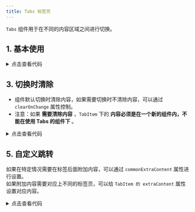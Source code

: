 ```yaml
---
title: Tabs 标签页
---
```




`Tabs` 组件用于在不同的内容区域之间进行切换。

## 1. 基本使用

<Card>
<Basic />
<details className="mt-3">
<summary>点击查看代码</summary>
```jsx
import Tabs from "@site/src/components/web-elements/adou-tabs";
import TabItem from "@site/src/components/web-elements/adou-tabs/tab-item";

export default () => {
  return (
    <Tabs>
      <TabItem label="标签1">内容1</TabItem>
      <TabItem label="标签2">内容2</TabItem>
      <TabItem label="标签3">内容3</TabItem>
    </Tabs>
  );
};

```
</details>
</Card>

## 2. 不同风格

`Tabs` 有两种风格，默认是 `bootstrap` 的风格，也可以选择 `common` 的风格，通过 `tabStyle` 控制。

<Card>
<Style />
<details className="mt-3">
<summary>点击查看代码</summary>
```jsx
import Tabs from "@site/src/components/web-elements/adou-tabs";
import TabItem from "@site/src/components/web-elements/adou-tabs/tab-item";

export default () => {
  return (
    <Tabs tabStyle="common">
      <TabItem label="标签1">内容1</TabItem>
      <TabItem label="标签2">内容2</TabItem>
      <TabItem label="标签3">内容3</TabItem>
    </Tabs>
  );
};

```
</details>
</Card>

## 3. 切换时清除

* 组件默认切换时清除内容，如果需要切换时不清除内容，可以通过 `clearOnChange` 属性控制。<br />
* 注意：如果 **需要清除内容** ，`TabItem` 下的 **内容必须是在一个新的组件内，不能在使用 Tabs 的组件下** 。

<Card>
<ClearOnChange />
<details className="mt-3">
<summary>点击查看代码</summary>
```jsx

import { useState, useEffect, useRef } from "react";
import { useParams } from "react-router-dom";
import React from "react";
import Button from "@site/src/components/adou-button";

interface TestProps {}

const Test = ({}: TestProps) => {
  const [count, setCount] = useState<number>(0);

  return (
    <div className="test-wrapper">
      <p>内容1</p>
      <h3>计数：{count}</h3>
      <Button onClick={() => setCount((prev: number) => prev + 1)}>+1</Button>
    </div>
  );
};

export default Test;

import Tabs from "@site/src/components/web-elements/adou-tabs";
import TabItem from "@site/src/components/web-elements/adou-tabs/tab-item";
import Test from "./Test";

export default () => {
  return (
    <>
      <h5>切换时不清除：</h5>
      <Tabs clearOnChange={false}>
        <TabItem label="标签1">
          <Test></Test>
        </TabItem>
        <TabItem label="标签2">内容2</TabItem>
        <TabItem label="标签3">内容3</TabItem>
      </Tabs>
      <hr />
      <h5>切换时清除：</h5>
      <Tabs>
        <TabItem label="标签1">
          <Test></Test>
        </TabItem>
        <TabItem label="标签2">内容2</TabItem>
        <TabItem label="标签3">内容3</TabItem>
      </Tabs>
    </>
  );
};

```
</details>
</Card>

## 4. 附加内容

如果在特定情况需要在标签后面附加内容，可以通过 `commonExtraContent` 属性进行设置。<br />
如果附加内容需要对应上不同的标签页，可以给 `TabItem 的 extraContent`  属性设置对应内容。

<Card>
<CommonExtraContent />
<details className="mt-3">
<summary>点击查看代码</summary>
```jsx
import Button from "@site/src/components/adou-button";
import Tabs from "@site/src/components/web-elements/adou-tabs";
import TabItem from "@site/src/components/web-elements/adou-tabs/tab-item";

export default () => {
  return (
    <>
      <h5>通用额外内容：</h5>
      <Tabs tabStyle="common" commonExtraContent={<Button>额外操作</Button>}>
        <TabItem label="标签1">内容1</TabItem>
        <TabItem label="标签2">内容2</TabItem>
        <TabItem label="标签3">内容3</TabItem>
      </Tabs>
      <hr />
      <h5>标签对应不同通用内容：</h5>
      <Tabs>
        <TabItem
          label="标签1"
          extraContent={
            <Button size="sm" type="warning">
              标签1额外内容
            </Button>
          }
        >
          内容1
        </TabItem>
        <TabItem
          label="标签2"
          extraContent={<Button size="sm">标签2额外内容</Button>}
        >
          内容2
        </TabItem>
        <TabItem
          label="标签3"
          extraContent={
            <Button size="sm" type="danger">
              标签3额外内容
            </Button>
          }
        >
          内容3
        </TabItem>
      </Tabs>
    </>
  );
};

```
</details>
</Card>

## 5. 自定义跳转

如果在特定情况需要在标签后面附加内容，可以通过 `commonExtraContent` 属性进行设置。<br />
如果附加内容需要对应上不同的标签页，可以给 `TabItem 的 extraContent`  属性设置对应内容。

<Card>
<GoTo />
<details className="mt-3">
<summary>点击查看代码</summary>
```jsx
import Button from "@site/src/components/adou-button";
import Tabs from "@site/src/components/web-elements/adou-tabs";
import TabItem from "@site/src/components/web-elements/adou-tabs/tab-item";
import { useRef } from "react";

export default () => {
  const tabRef = useRef<any>(null);

  return (
    <>
      <div className="opt-btns mb-2">
        <Button onClick={() => tabRef.current.goTo(0)}>goTo1</Button>
        <Button externalClassName="mx-1" onClick={() => tabRef.current.goTo(1)}>
          goTo2
        </Button>
        <Button onClick={() => tabRef.current.goTo(2)}>goTo3</Button>
      </div>
      <Tabs tabRef={tabRef}>
        <TabItem label="标签1">内容1</TabItem>
        <TabItem label="标签2">内容2</TabItem>
        <TabItem label="标签3">内容3</TabItem>
      </Tabs>
    </>
  );
};

```
</details>
</Card>



## 属性

### Tabs 属性

| 属性名 | 类型 | 默认值 | 描述 |
|---|---|---|---|
| activeIndex | `number` | `0` | 当前激活的标签页索引。 |
| tabStyle | `"common" \| "bootstrap"` | `"bootstrap"` | 标签页样式类型。 |
| activeLabelColor | `string` | `"#409eff"` | 激活标签的文字颜色。 |
| lineaGradient | `string` | `"#dafbff, #fff"` | 激活标签的渐变背景色。 |
| contentHeight | `any` | - | 内容区域的高度。 |
| contentPadding | `string` | - | 内容区域的内边距。 |
| clearOnChange | `boolean` | `true` | 切换标签时是否清除内容。 |
| commonExtraContent | `ReactNode` | - | 所有标签页共享的额外内容。 |
| commonTabItemHeaderExternalCls | `string` | - | 标签头部的公共样式类。 |
| extraContentCls | `string` | - | 额外内容的样式类。 |
| onLabelClick | `(index: number, itemInfo: any) => void` | - | 标签点击事件回调。 |

### TabItem 属性

| 属性名 | 类型 | 默认值 | 描述 |
|---|---|---|---|
| label | `string` | - | 标签文本。 |
| prefixIcon | `string` | - | 标签前缀图标类名。 |
| headerIcon | `ReactNode` | - | 自定义头部图标。 |
| extraContent | `ReactNode` | - | 当前标签页的额外内容。 |
| exsternalClsaaName | `string` | - | 自定义样式类名。 |
| contentPadding | `string` | `"0px"` | 内容区域的内边距。 |

### 暴露方法

通过 `tabRef` 可以调用以下方法：

| 方法名 | 参数 | 返回值 | 描述 |
|---|---|---|---|
| goTo | `(index: number) => void` | - | 跳转到指定索引的标签页。 |
| getCurrentIndex | - | `number` | 获取当前激活的标签页索引。 |